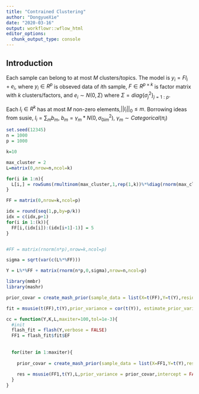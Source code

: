 ```yaml
---
title: "Contrained Clustering"
author: "DongyueXie"
date: "2020-03-16"
output: workflowr::wflow_html
editor_options:
  chunk_output_type: console
---
```


## Introduction

Each sample can belong to at most $M$ clusters/topics. The model is $y_i=Fl_i+e_i$, where $y_i\in R^p$ is obseved data of $i$th sample, $F\in R^{p\times k}$ is factor matrix with $k$ clusters/factors, and $e_i\sim N(0,\Sigma)$ where $\Sigma = diag\{\sigma_j^2\}_{j=1:p}$.

Each $l_i\in R^k$ has at most $M$ non-zero elements,$||l_i||_0 \leq m$. Borrowing ideas from susie, $l_i = \sum_m b_m$, $b_m=\gamma_m*N(0,\sigma^2_{0im})$, $\gamma_m\sim Categorical(\pi_i)$

```r
set.seed(12345)
n = 1000
p = 1000

k=10

max_cluster = 2
L=matrix(0,nrow=n,ncol=k)

for(i in 1:n){
  L[i,] = rowSums(rmultinom(max_cluster,1,rep(1,k))%*%diag(rnorm(max_cluster,2,1)))
}

FF = matrix(0,nrow=k,ncol=p)

idx = round(seq(1,p,by=p/k))
idx = c(idx,p+1)
for(i in 1:(k)){
  FF[i,(idx[i]):(idx[i+1]-1)] = 5
}


#FF = matrix(rnorm(n*p),nrow=k,ncol=p)

sigma = sqrt(var(c(L%*%FF)))

Y = L%*%FF + matrix(rnorm(n*p,0,sigma),nrow=n,ncol=p)

library(mmbr)
library(mashr)

prior_covar = create_mash_prior(sample_data = list(X=t(FF),Y=t(Y),residual_variance=cov(t(Y))), max_mixture_len=-1)

fit = msusie(t(FF),t(Y),prior_variance = cor(t(Y)), estimate_prior_variance=T,estimate_prior_method='EM' )

cc = function(Y,K,L,maxiter=100,tol=1e-3){
  #init
  flash_fit = flash(Y,verbose = FALSE)
  FF1 = flash_fit$fit$EF
  
  
  for(iter in 1:maxiter){
    
    prior_covar = create_mash_prior(sample_data = list(X=FF1,Y=t(Y),residual_variance=cov(t(Y))), max_mixture_len=-1)
    
    res = msusie(FF1,t(Y),L,prior_variance = prior_covar,intercept = FALSE)
  }
}

```

